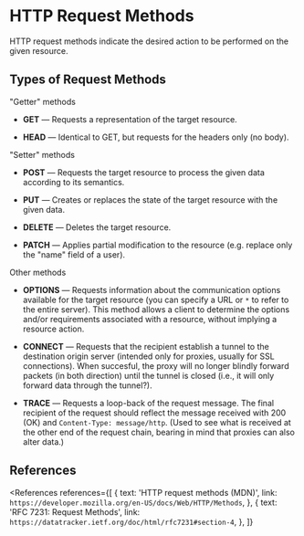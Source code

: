 
# HTTP Request Methods

HTTP request methods indicate the desired action to be performed on the given resource.

## Types of Request Methods

<Badge color="gray">"Getter" methods</Badge>

- **GET** &mdash; Requests a representation of the target resource.

- **HEAD** &mdash; Identical to GET, but requests for the headers only (no body).

<Badge color="gray">"Setter" methods</Badge>

- **POST** &mdash; Requests the target resource to process the given data according to its semantics.

- **PUT** &mdash; Creates or replaces the state of the target resource with the given data.

- **DELETE** &mdash; Deletes the target resource.

- **PATCH** &mdash; Applies partial modification to the resource (e.g. replace only the "name" field of a user).

<Badge color="gray">Other methods</Badge>

- **OPTIONS** &mdash; Requests information about the communication options available for the target resource (you can specify a URL or `*` to refer to the entire server). This method allows a client to determine the options and/or requirements associated with a resource, without implying a resource action.

- **CONNECT** &mdash; Requests that the recipient establish a tunnel to the destination origin server (intended only for proxies, usually for SSL connections). When succesful, the proxy will no longer blindly forward packets (in both direction) until the tunnel is closed (i.e., it will only forward data through the tunnel?).

- **TRACE** &mdash; Requests a loop-back of the request message. The final recipient of the request should reflect the message received with 200 (OK) and `Content-Type: message/http`. (Used to see what is received at the other end of the request chain, bearing in mind that proxies can also alter data.)

## References

<References
  references={[
    {
      text: 'HTTP request methods (MDN)',
      link: `https://developer.mozilla.org/en-US/docs/Web/HTTP/Methods`,
    },
    {
      text: 'RFC 7231: Request Methods',
      link: `https://datatracker.ietf.org/doc/html/rfc7231#section-4`,
    },
  ]}
></References>
